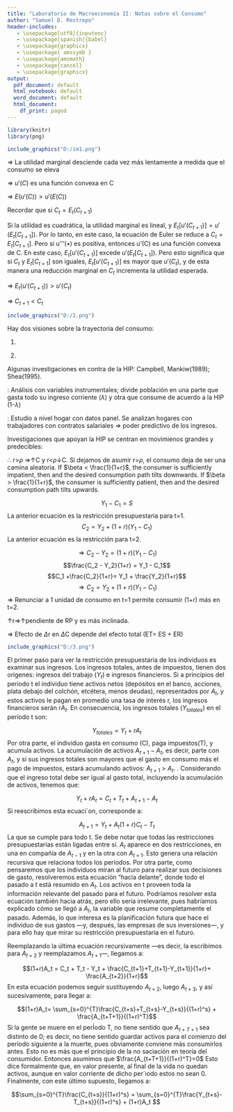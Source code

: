 ---
title: "Laboratorio de Macroeconomía II: Notas sobre el Consumo"
author: "Samuel D. Restrepo"
header-includes:
   - \usepackage[utf8]{inputenc}
   - \usepackage[spanish]{babel}
   - \usepackage{graphicx}
   - \usepackage{ amssymb }
   - \usepackage{amsmath}
   - \usepackage{cancel}
   - \usepackage{graphicx}
output:
  pdf_document: default
  html_notebook: default
  word_document: default
  html_document:
    df_print: paged
---

\maketitle

\tableofcontents
\listoffigures
\newpage
```{r, include=FALSE}
library(knitr)
library(png)
```

\section{Consumo}
\subsection{Consumo bajo certidumbre: Hipótesis del ingreso permanente}
\subsubsection{Supuestos}

\begin{itemize}
  \item T periodos. 
  \item Previsión perfecta.
  \item Función de utilidad:
  \begin{equation}
  U = \sum_{t=1}^{T} u(C_t)
  \end{equation}
  El parámetro $\beta$ es el factor de descuento subjetivo y mide la impaciencia del individuo por consumir. Si $\beta $ $\rightarrow 1$, la persona es muy paciente: ella valora el consumo futuro casi tanto como el consumo actual. i.e. ella no "descuenta" la utilidad del consumo en el futuro \textit{mucho} porque ella es indiferente entre consumir 'hoy' y 'mañana' (podemos expresar $\beta$ en términos de la \textit{tasa de descuento}: $\beta = \frac{1}{1+\rho}$). Para nuestros propósitos, asumimos que el factor de descuento es igual 1, además, asumimos que la función de utilidad del período sigue las preferencias neoclásicas tradicionales: $u(C_t)$ es estrictamente creciente, cóncava, y dos veces diferenciable con derivadas $ u'(\bullet)> 0,    u''(\bullet)<0$
  \item Restricción presupuestaria, asumiendo r=0 y $\rho$=0 (recordar que $\rho$=0 si y solo si $\beta$=1): 

 \begin{equation}
  \sum_{t=1}^{T} C_t \leq A_0 + \sum_{t=1}^{T} Y_t 
  \end{equation}
  \item $u'(\bullet)>0 \Rightarrow $ R.P se cumple con igualdad
\end{itemize}

\subsubsection{Problema del consumidor}

\begin{itemize}

\item Agente Resuelve:$$\mathcal{L} = \sum_{t=1}^{T} u(C_t) + \lambda (A_0 + \sum_{t=1}^{T} Y_t -  \sum_{t=1}^{T} C_t) $$
\item C.P.O.:
$$u'(C_t) = \lambda$$ $\lambda$ es constante $\forall t$ $$\Rightarrow u'(C_i)= u'(C_j)$$
$$\Rightarrow C_i= C_j ;$$ $C_1=C_2=...=C_T$
\item Sustituimos en la Restricción presupuestaria:
\begin{align*}
\sum_{t=1}^{T} C_t =& A_0 + \sum_{t=1}^{T} Y_t  \\
T C_t =& A_0 + \sum_{t=1}^{T} Y_t \\
C_t =& \frac{1}{T} (A_0 + \sum_{t=1}^{T} Y_t), \forall t \\
\end{align*}
$\Rightarrow$El individuo distribuye los recursos de los que dispondrá a lo largo de su vida en la misma cantidad para cada período.
\end{itemize}

\subsubsection{Implicaciones}

\textbf{Hipótesis del Ingreso Permanente}\footnote{Friedman(1957)}
\begin{itemize}
\item El consumo de un período se determina por el ingreso de toda su vida (ingreso permanente) y no por su ingreso corriente.

\item Por ejemplo, si tenemos una ganancia inesperada en t igual a Z:
\begin{itemize}
\item El ingreso corriente de t aumenta en Z
\item El ingreso permanente aumenta en sólo $\frac {Z}{T}$

$\Rightarrow$ Si T es lo suficientemente grande, el impacto de un mayor ingreso corriente en el consumo es pequeño. 
\end{itemize}
\item Aunque el comportamiento del ingreso no es importante para el consumo, sí lo es para el ahorro:
\begin{align*}
S_t =& Y_t - C_t \\
=& (Y_t - \frac{1}{T} \sum_{t=1}^{T} Y_t) - \frac{1}{T} A_0  \\
\end{align*}
Donde,
$$ Y_t - \frac{1}{T} \sum_{t=1}^{T} Y_t = Ingreso Corriente - Ingreso Permanente = Ingreso Transitorio$$
\begin{itemize}
\item $Y_t < \bar Y^P$ $\Rightarrow$ Ahorro es negativo(deuda)
\item $Y_t > \bar Y^P$ $\Rightarrow$ Ahorro es positivo
\end{itemize}

$\Rightarrow$ El agente utiliza el ahorro y la deuda para suavizar su consumo en el tiempo.
\item Distribución del ingreso entre consumo y ahorro se determina por las preferencias entre consumo presente y futuro ($\beta$) y por la información que se tenga sobre las expectativas del consumo futuro (r).
\item El ahorro se determina por la trayectoria del ingreso en el tiempo
\end{itemize}

\subsubsection{Aplicaciones Empíricas}

```{r  out.width = "110%", fig.cap="Algunas relaciones diferentes entre el ingreso corriente y el consumo", echo=FALSE}
include_graphics("D:/im1.png") 
```

\begin{itemize}
\item Keynes(1936): el consumo es determinado por el ingreso corriente disponible. El consumo agregado depende del ingreso agregado en una relación estable. A mayor ingreso, mayor proporción del ingreso ahorrado. Hay tres casos por considerar:

\begin{itemize}
\item A) Con datos de corte transversal se cumple el postulado de Keynes
\item B) En el tiempo y en términos agregados la relación es esencialmente proporcional
\item C) Al distinguir entre grupos sociales se encuentra la misma relación proporcional entre, por ejemplo, negros y blancos, pero con interceptos distintos.
\end{itemize}
\item Los tres casos anteriores (A, B y C) tienen explicación bajo la HIP.


\item Supongamos que $C=Y^P$, $Y=Y^P+Y^T$
$$Y^T=Y - Y^P$$ Lo anterior expresa las desviaciones del ingreso corriente con respecto al ingreso permanente
$$E(Y^T)=0$$
$$cov(Y^P, Y^T) = 0$$
\item Considerando la regresión:
\begin{align*}
C_i=& a+bY_i+u_i \\
\hat b=& \frac{cov(Y_i,C_i)}{var(Y_i)} = \frac{cov(Y^P_i+Y^T_i, Y^P_i)}{var(Y^P_i+Y^T_i)} \\
\hat b =& \frac{var(Y^P_i)}{var(Y^P_i)+var(Y^T_i)}= \frac{1}{1+ \frac{var(Y^T)}{var(Y^P)}} \\
\hat a=& \bar C - \hat b \bar Y = \bar Y^P - \hat b (\bar Y^P + \bar Y^T)
\end{align*}
Recordar que la media del ingreso transitorio es cero, entonces:
\begin{align*}
\hat a=& (1-\hat b)\bar Y^P 
\end{align*}
$\Rightarrow$ El determinante esencial de la pendiente de la función de consumo estimada, $\hat b$, es la variación relativa en el ingreso permanente y transitorio.

\item Un incremento en el ingreso corriente se asocia con un aumento en consumo sólo en la medida en que se refleja en un aumento en el ingreso permanente.

\item Cuando la variación del ingreso permanente es relativamente mayor a la del ingreso transitorio, casi todas las diferencias en el ingreso corriente se reflejan en el ingreso permanente; el consumo se incrementa casi 1 a 1 con el ingreso corriente.

$$\frac{var(Y^T)}{var(Y^P)}\rightarrow0$$
$$\Rightarrow \hat b \rightarrow 1$$
\item Cuando $var(Y^P)<var(Y^T)$, las variaciones del ingreso corriente poco se deben a variaciones del ingreso permanente, entonces el consumo incrementa poco ante incrementos en el ingreso corriente
\begin{itemize}
\item \textit{Corte transversal:} $\Delta Y$ reflejan factores como el desempleo o diferentes estados del ciclo vital $\Rightarrow \hat b$<1

\item \textit{Serie de tiempo:} Se reflejan factores de largo plazo con efecto permanente, aumento permanente de recursos $\Rightarrow \hat b$$\rightarrow$1, $\hat a\rightarrow$0.
\end{itemize}
\end{itemize}

\newpage

\subsection{Consumo con incertidumbre: Hipótesis de la caminata aleatoria}

\subsubsection{Supuestos}

\begin{itemize}
\item Incertidumbre con respecto a ingresos futuros
\item r=$\rho$=0
\item Función de utilidad instantánea cuadrática:
$$u(C_t)=C_t-\frac{a}{2}C^2_t$$
con $u'(C_t)=1-aC_t$, a>0
\item Restricción Presupuestaria
$$\sum_{t=1}^{T} E_1(C_t) = A_0 + \sum_{t=1}^{T} E_1(Y_t) $$

\end{itemize}
\subsubsection{Problema del consumidor}
\begin{itemize}
\item Ecuación de Euler:
$$1-aC_1=E_1(1-aC_t), \forall t=2,...,T$$
La ecuación anterior muestra que si el individuo está optimizando y  renuncia a utilidad marginal en t=1(lado izquierdo de la ecuación), entonces el agente consume el valor esperado de la utilidad marginal a la que renunció en t(lado derecho).

$$1-aC_1=E_1(1-aC_t)$$
$$\bcancel{1} - \bcancel{a}C_1 = \bcancel{1} - \bcancel{a}E_1(C_t) $$
\begin{equation}
C_1=E_1(C_t), \forall t=2,...,T
\end{equation}

\item Otra forma de resolver el problema:
$$\mathcal{L} = E_1 \Big [\sum_{t=1}^{T} (C_t - \frac{a}{2}C^2_t)\Big ] - \lambda E_1 \Big [\sum_{t=1}^{T} C_t -A_0 - \sum_{t=1}^{T} Y_t\Big ]  $$
C.P.O:

\begin{align*}
C^*_1: E_1[1-aC_1]-\lambda=& 0 \\
C^*_t: E_1[1-aC_t]-\lambda=& 0, \forall t=2,...,T\\
E_1[1-aC_1]=& E_1[1-aC_t]\\
\bcancel{1} - \bcancel{a}C_1 =& \bcancel{1} - \bcancel{a}E_1(C_t) \\
\end{align*}
\begin{equation}
C_1=E_1(C_t), \forall t=2,...,T
\end{equation}
\item Sustituimos en la Restricción Presupuestaria:
\begin{align*}
\sum_{t=1}^{T} E_1(C_t) =& A_0 + \sum_{t=1}^{T} E_1(Y_t) \\
\sum_{t=1}^{T} C_1 =& A_0 + \sum_{t=1}^{T} E_1(Y_t) \\
TC_1=& A_0 + \sum_{t=1}^{T} E_1(Y_t) \\
\end{align*}
\begin{equation}
C_1=\frac{1}{T}\Big (A_0 + \sum_{t=1}^{T} E_1(Y_t)  \Big)
\end{equation}
\item Una función de utilidad cuadrática implica que la utilidad marginal sea lineal en $C_t$

$$u'(C_t) lineal \Rightarrow u'''(\bullet)=0$$
\item Como supuesto, tomamos únicamente la parte de la función en que $u'(\bullet)>0 $, $u''(\bullet)<0$

\item $u'''(\bullet)$ es el ritmo de crecimiento de la utilidad marginal.

\item Todos los elementos anteriores implican que: 

\begin{align*}
u'(E[C_t])=& E[u'(C_t)] \\
u'(C_1)=& E[1-aC_t] \\
\bcancel{1} - \bcancel{a}C_1 =& \bcancel{1} - \bcancel{a}E_1(C_t) \\
C_1=& E_1(C_t), \forall t=2,...,T \\
\end{align*}
\end{itemize}

\subsubsection{Implicaciones}
\begin{itemize}
\item De (3) podemos concluir que el consumo de cada periodo es igual al consumo esperado de consumos futuros, para todos los periodos. O equivalentemente, el consumo en valor esperado en el período t es igual al consumo cierto del período 1.

Esto implica que:

$$C_t=E_{t-1}(C_t)+e_t$$
donde $e_t$ es una variable tal que $E_{t-1}(e_t)$

\item Si consideramos que $C_{t-1}=E_{t-1}(C_t)$
\begin{equation}
C_t= C_{t-1}+e_t \Rightarrow C_{t+1}=C_t+e_{t+1}
\end{equation}
Es decir, según Hall (1978), el consumo sigue una \textit{caminata aleatoria}. Esto quiere  decir que las variaciones en el cosumo son impredecibles. Sólo los cambios no anticipados en el ingreso pueden alterar el ingreso permanente y, por lo tanto, el consumo. En otras palabras, Dado que el valor esperado ha sido tomando en consideración toda la información disponible en t, el único origen de desviaciones
serán shocks inesperados al consumo.

\item La característica importante de este proceso (6) es que todos los shocks al consumo tienen efectos
permanentes; es decir, no se deshacen.

\item Además, teniendo en cuenta lo anterior (6), podemos señalar que el mejor predictor del consumo futuro es el consumo presente.

\item De (5) decimos que se cumple el \textit{equivalente cierto:} el agente consume la cantidad que consumiría si sus ingresos futuros fueran igual a sus medias con certeza, i.e.la incertidumbre sobre el ingreso futuro no impacta el consumo.

\item El consumidor se comparta como si en el periodo fuera dotado con el valor promedio del ingreso corriente.

\item Como conclusión importante recordar que un individuo que en ausencia de incertidumbre
tendría su consumo parejo (Sección anterior); bajo incertidumbre el cambio de consumo de período a período no es predecible por cuanto sólo cambia como resultado de las noticias que se reciben en cada período, y estos cambios son permanentes.

\item Podemos analizar qué determina los cambios en el consumo, $e_t$:

\begin{align*}
C_2=& \frac{1}{T-1}\Big (A_1+\sum_{t=2}^{T}E_2[Y_t]\Big) \\
A_1=& A_0-Y_1-C_1 \\
C_2=& \frac{1}{T-1}\Big (A_0 +Y_1 -C_1 + \sum_{t=2}^{T}E_2[Y_t] \Big ) \\
\end{align*}
Sumando y restando $\sum_{t=2}^{T}E_1[Y_t]$:

$$=\frac{1}{T-1}\Bigg (A_0 +Y_1 -C_1 + \sum_{t=2}^{T}E_1[Y_t]+ \Big (\sum_{t=2}^{T}E_2[Y_t] - \sum_{t=2}^{T}E_1[Y_t]\Big ) \Bigg )$$
Agregando $Y_1$ a la sumatoria de $E_1[\bullet]$:
$$=\frac{1}{T-1}\Bigg (A_0 -C_1 + \sum_{t=1}^{T}E_1[Y_t]+ \Big (\sum_{t=2}^{T}E_2[Y_t] - \sum_{t=2}^{T}E_1[Y_t]\Big ) \Bigg )$$
Recordar que $C_1=\frac{1}{T}\Big (A_0 + \sum_{t=1}^{T}E_1[Y_t] \Big )$
\begin{align*}
C_2=& \frac{1}{T-1}\Bigg (TC_1 -C_1 + \Big (\sum_{t=2}^{T}E_2[Y_t] - \sum_{t=2}^{T}E_1[Y_t] \Big ) \Bigg ) \\
C_2=& \frac{1}{T-1}\Bigg (C_1 (T-1) + \Big (\sum_{t=2}^{T}E_2[Y_t] - \sum_{t=2}^{T}E_1[Y_t] \Big ) \Bigg ) \\
=& C_1 + \frac{1}{T-1}\Bigg ( \sum_{t=2}^{T}E_2[Y_t] - \sum_{t=2}^{T}E_1[Y_t] \Bigg )= C_1 + e_2 \\
\end{align*}
Generalizando:
\begin{align*}
C_t =& C_{t-1} + \frac{1}{T-(t-1)} \Big (\sum_{i=t}^{T} E_t[Y_i] - \sum_{i=t}^{T} E_{t-1}[Y_i] \Big )= C_{t-1} + e_t 
\end{align*}
\item Los cambios en el consumo sólo pueden ser explicados por cambios en la estimación que el agente hace de sus recursos vitales divididos entre los periodos de vida restantes.
\end{itemize}

\subsubsection{¿Qué pasa si u'''>0?}

$\Rightarrow$ La utilidad marginal desciende cada vez más lentamente a medida que el consumo se eleva

$\Rightarrow$ $u'(C)$ es una función convexa en C 

$\Rightarrow$ $E (u'(C))>u'(E(C))$

Recordar que  si $C_t = E_t(C_{t+1})$

Si la utilidad es cuadrática, la utilidad marginal es lineal, y $E_t [u'(C_{t+1})] = u'(E_t [C_{t+1}])$. Por lo tanto, en este caso, la ecuación de Euler se reduce a $C_t = E_t[C_{t+1}]$. Pero si u'''($\bullet$) es positiva, entonces u'(C) es una función convexa de C. En este caso, $E_t[u'(C_{t+1})]$ excede $u'(E_t [C_{t+1}] )$. Pero esto significa que si $C_t$ y $E_t [C_{t+1}]$ son iguales, $E_t [u'(C_{t+1})]$ es mayor que $u'(C_t)$, y de esta manera una reducción marginal en $C_t$ incrementa la utilidad esperada.

$\Rightarrow$ $E_t (u'(C_{t+1}))>u'(C_t)$

$\Rightarrow$ $C_{t+1}<C_t$

\begin{itemize}
\item De esta manera, una reducción marginal en $C_t$ incrementa la utilidad esperada del individuo.

\item Por lo tanto, la combinación de u'''>0 e incertidumbre sobre los ingresos futuros reduce el consumo presente e incrementa el ahorro.

\item Esto es conocido como \textbf{ahorro precautorio}

\item Un agente racional que maximiza satisface la ecuación de Euler con igualdad. Por tanto, el individuo reducirá su consumo presente, dándole mayor utilidad en el futuro.




\textbf{Impacto de la incertidumbre con u'''>0 (Ejemplo)}

\item $\uparrow C_H$ $\Rightarrow$ u'(C) cae relativamente poco

\item Si además $\downarrow C_L$ $\Rightarrow$ se magnifica el aumento en la utilidad marginal

\item Por lo tanto, el incremento de la incertidumbre incrementa la utilidad marginal esperada.

\item De esta manera, el incremento de la incertidumbre incrementa el incentivo a ahorrar, disminuyendo el consumo presente.

\end{itemize}

```{r  out.width = "100%", fig.cap="Los efectos de una tercera derivada positiva de la función de utilidad sobre la utilidad marginal esperada del consumo", echo=FALSE}
include_graphics("D:/2.png") 

```
\newpage

\subsubsection{Aplicación empírica: Pruebas de la hipótesis de la caminata aleatoria}


Hay dos visiones sobre la trayectoria del consumo: 

  1. \textit{Exceso de sensibilidad del consumo:}

   \begin{itemize}
    \item Flavin (1981)
    \item Visión tradicional: Consumo responde a cambios esperados en el ingreso (ciclo económico).
      

   \end{itemize}

  2. \textit{Hipótesis de la caminata aleatoria:} 
    
\begin{itemize}
     \item Hall (1981)
     \item Extensión de la Hipótesis del Ingreso Permanente.
     \item Sólo cambios inesperados en el ingreso que sean de carácter permanente generan cambios en el consumo
    $\Rightarrow$ si el consumo cae, no se espera una recuperación.
  
  $\Rightarrow$ No se pueden predecir cambios en el consumo.
\end{itemize}
 
 Algunas investigaciones en contra de la HIP: Campbell, Mankiw(1989); Shea(1995).
 
 \textit{Campbell, Mankiw(1989)}: Análisis con variables instrumentales; divide población en una parte que gasta todo su ingreso corriente ($\lambda$) y otra que consume de acuerdo a la HIP (1-$\lambda$)
 
 \begin{itemize}
 \item A nivel agregado:
 $$C_t-C_{t-1}=\lambda(Y_t - Y_{t-1}) + (1-\lambda)e_t=\lambda Z_t + V_t$$
 
 Donde $e_t$ es el cambio en estimación del ingreso permanente y se espera que $\lambda=0$ para probar la HIP.
 
 $Z_t$ y $V_t$ están correlacionados $\Rightarrow$ sobreestimación.

 
 \item \textit{Resultado:} Consumo agregado aumenta aproximadamente 50 centavos ante un aumento de 1 dólar en Y ($\lambda$=0.42 usando 3 rezagos, $\lambda$=0.52 usando 5 rezagos)
 
 $\Rightarrow$ Consumo es predecible
 $\Rightarrow$ Se rechaza HIP.
 
  \end{itemize}
  
 
\textit{Shea (1995)}: Estudio a nivel hogar con datos panel. Se analizan hogares con trabajadores con contratos salariales $\Rightarrow$ poder predictivo de los ingresos.
 
\begin{itemize}
 \item Se rechaza la HIP
 \item Esto podría deberse a restricciones de liquidez
 $\Rightarrow$ Divisón en dos grupos:  con activos (se cumple HIP) y sin activos (No se cumple HIP)
 
 Resultado: El efecto de $\Delta$$Y_t$ esperado en cosumo es el mismo en ambos grupos $\Rightarrow$ Se rechaza la HIP
 
 \item Analizando sectores de bajos recursos con hogares con expectativas de ingresos decrecientes (HIP predice ahorro).
 \item Se encuentra que estos hogares tienen un efecto del ingreso de 2.24 sobre el consumo $\Rightarrow$ Se rechaza HIP
 
   
\end{itemize}
 Investigaciones que apoyan la HIP se centran en movimienos grandes y predecibles:
 
  \begin{itemize}
  \item Paxson(1993) y Browning, Collado(2001) analizan fluctuaciones estacionales de los ingresos laborales.
  
  \item Hsieh(2003) analiza los pagos anuales a los residentes de Alaska por regalías de petróleo.
   \end{itemize}

\newpage
\subsection{Tasa de interés y ahorro}

\begin{itemize}
\item Efecto de la tasa de interés en el consumo
Note que la tasa de interés es un precio relativo. En la restricción presupuestaria para dos bienes, cada bien está ponderado por su precio. En este caso 1/(1 + r) es el precio relativo del consumo en el período 2 en términos del bien del período 1 (en la restricción presupuestaria, $C_1$ aparece con un
precio unitario), lo que equivale a que 1 + r es el precio del consumo presente respecto del consumo futuro. Si 1/(1+r) baja, es decir, la tasa de interés sube, el presente se hace relativamente m´as caro que el futuro (trasladar una unidad de presente a futuro produce 1 + r en el futuro), y por tanto conviene trasladar consumo al futuro. Eso se hace ahorrando. Por eso se estima en general que un aumento en la tasa de interés incentiva el ahorro. Sin embargo, esta conclusión no es completa, pues es necesario considerar la presencia de efectos
ingreso. La evidencia emp´ırica ha concluido en general —aunque siempre hay quienes discrepan de esta evidencia— que los efectos de las tasas de interés sobre el ahorro son m´as bien débiles. En términos de la figura, un cambio en la tasa de inter´es corresponde a un cambio en la pendiente de la restricción presupuestaria. Cuando r sube, la restricción gira, aumentando su pendiente.
La restricci´on de presupuesto sigue pasando por el punto (Y1, Y2), pero se hace más empinada. Como se desprenderá de la figura, hay efectos sustitución e ingresos que hacen incierta una respuesta definitiva.

El efecto ingreso depende de si el individuo es deudor (S < 0) o ahorrador (S > 0), también llamado acreedor. Si un individuo no ahorra ni pide prestado —es decir, su óptimo se ubica en (Y1, Y2)—, solo opera el efecto sustitución, con lo cual un aumento en la tasa de interés lo lleva a ahorrar, desplazando ingreso hacia el futuro. Ahora bien, si el individuo es deudor, el efecto ingreso también lo lleva a
aumentar el ahorro (reducir deuda) cuando la tasa de interés sube. Piense en el caso extremo en que solo hay ingreso en el segundo per´ıodo; el hecho de que en el segundo per´ıodo deber´a pagar m´as intereses para un ingreso dado, lo lleva a reducir su endeudamiento en el período 1.

Si el individuo es ahorrador, el aumento en la tasa de inter´es tiene dos efectos contrapuestos. El efecto sustitución lo lleva a desplazar consumo al período 2, pero para que ocurra este desplazamiento el individuo podr´ıa ahorrar menos, ya que los retornos por el ahorro han aumentado
\item Supuestos: r,$\rho$ $\neq$0
\item Consumidor resuelve: 
\begin{align*}
\max_{Ct}E_0[U]=& E_0\Big[ \sum_{t=0}^{T} \beta^t u(C_t) \Big]\\
s.a: E_0 \Bigg[\sum_{t=0}^{T}\Big(\frac{1}{1+r}\Big)^t C_t \Bigg]=& E_0\Bigg[A_0+\sum_{t=0}^{T}\Big(\frac{1}{1+r}\Big)^t Y_t\Bigg]
\end{align*}

$\rightarrow$ Ecuación de Euler:
$$u'(C_t)=\beta(1+r)E_t[u'(C_{t+1})]$$
$\rightarrow$ Lagrangiano:
$$\mathcal{L} = E_0\Bigg[\sum_{t=0}^{T}\beta^t u(C_t)-\lambda\sum_{t=0}^{T}\Bigg(\Big(\frac{1}{1+r}\Big)^t (C_t-Y_t)-A_0\Bigg)\Bigg]$$

C.P.O:
\begin{align*}
C^*_t: \beta^t u'(C_t) - \lambda\Big(\frac{1}{1+r}\Big)^t =& 0 \\ 
C^*_{t+1}: \beta^{t+1} E_t [u'(C_{t+1})] - \lambda\Big(\frac{1}{1+r}\Big)^{t+1} =& 0\\
\frac{\bcancel{\beta^t} u'(C_t)}{\bcancel{\beta^{t+1}}E_t[u'(C_{t+1})]}=&  \frac{\bcancel{\lambda}\bcancel{\Big(\frac{1}{1+r}\Big)^t}}{\bcancel{\lambda}\bcancel{\Big(\frac{1}{1+r}\Big)^{t+1}}}\\
\frac{u'(C_t)}{\beta E_t[u'(C_{t+1})]}=& \frac{1}{\frac{1}{1+r}}\\
\frac{u'(C_t)}{\beta E_t[u'(C_{t+1})]}=& 1+r
\end{align*}
Tenemos tres casos:
\begin{align*}
1) \beta(1+r)=\frac{1+r}{1+\rho}=& 1 \\
\Rightarrow u'(C_t)=& E_t[u'(C_{t+1})]\\
\Rightarrow C_t=& E_t[C_{t+1}]\\
2) \beta(1+r)=\frac{1+r}{1+\rho}>& 1 \\
\Rightarrow u'(C_t)>& E_t[u'(C_{t+1})]\\
\Rightarrow C_t<& E_t[C_{t+1}]\\
3) \beta(1+r)=\frac{1+r}{1+\rho}<& 1 \\
\Rightarrow u'(C_t)<& E_t[u'(C_{t+1})]\\
\Rightarrow C_t>& E_t[C_{t+1}] 
\end{align*}
\end{itemize}

$\therefore$ r>$\rho$ $\Rightarrow$$\uparrow$C y r<$\rho$$\downarrow$C. Si dejamos de asumir r=$\rho$, el consumo deja de ser una camina aleatoria. If $\beta < \frac{1}{1+r}$, the consumer is sufficiently impatient, then and the
desired consumption path tilts downwards. If $\beta > \frac{1}{1+r}$, the consumer is sufficiently patient, then and the
desired consumption path tilts upwards.

\begin{itemize}

\item Caso específico: función de utilidad CRRA

$$u(C_t)=\frac{C_t^{1-\theta}}{1-\theta}$$
Donde $\theta$ es el coeficiente de aversión relativa al riesgo.

$$\Rightarrow u'(C_t) = C_t^{-\theta}$$
\item Con certidumbre, la ecuación de Euler:
$$C_t^{-\theta}=\beta(1+r)C_{t+1}^{-\theta}$$
$$\Big(\frac{C_{t+1}}{C_t}\Big)^\theta=\beta(1+r)$$
$$\frac{C_{t+1}}{C_t}=\Big[\beta(1+r)\Big]^{\frac{1}{\theta}}= \Big(\frac{1+r}{1+\rho}\Big)^{\frac{1}{\theta}} $$
\end{itemize}

\begin{itemize}
\item Variaciones en la tasa de interés llevan a variaciones en el componente predecible del consumo.
\item La evidencia muestra que esta respuesta es pequeña, lo que sugiere una elasticidad de sustitución intertemporal muy baja ($\theta$ alto).
\item En el caso de dos periodos: ($A_0=0$)
\end{itemize}

   $$Y_1 - C_1= S  $$ La anterior ecuación es la restricción presupuestaria para t=1.
   $$C_2= Y_2+(1+r)(Y_1- C_1)$$ La anterior ecuación es la restricción para t=2.
   
   $$\Rightarrow C_2 - Y_2 = (1+r)(Y_1-C_1)$$
   $$\frac{C_2 - Y_2}{1+r} = Y_1 - C_1$$
   $$C_1 +\frac{C_2}{1+r}= Y_1 + \frac{Y_2}{1+r}$$
   $$\Rightarrow C_2 = Y_2 + (1+r)(Y_1 - C_1)$$
   $\Rightarrow$ Renunciar a 1 unidad de consumo en t=1 permite consumir (1+r) más en t=2.
   
   $\uparrow$r$\Rightarrow$$\uparrow$pendiente de RP y es más inclinada.
   
   
\begin{itemize}

\item Analizando cambios en r:

Cuando $\Delta$r se producen dos efectos:

 \begin{itemize}
 \item \textit{Efecto sustitución}: Costo de oportunidad (mismo para todos los agentes).
 \item \textit{Efecto renta}: Cambio en riqueza (depende de si el agente es ahorrador, deudor o neutral)
 \end{itemize}
   
\end{itemize}

$\Rightarrow$ Efecto de $\Delta$r en $\Delta$C depende del efecto total (ET= ES + ER)

\subsubsection{Efecto del aumento en la tasa de interés para los distintos agentes}

\textit{Agente Neutral:}
\begin{itemize}
\item ER=0 y $\uparrow$r $\Rightarrow$ $\uparrow$S $\uparrow$C con $\downarrow$$C_1$ y $\uparrow$$C_2$ $\therefore$ Aumenta el ahorro.
\end{itemize}

\textit{Agente Ahorrador:}
\begin{itemize}
\item ER>0 y $\uparrow$r $\Rightarrow$ S>0 $\Rightarrow$ Tenemos dos casos, si  ER>ES $\Rightarrow$ $\downarrow$ S; por otra parte, si ER<ES $\Rightarrow$ $\uparrow$ S $\therefore$ ¡El efecto es ambiguo!.
\end{itemize}

\textit{Agente Deudor:}
\begin{itemize}
\item ER<0 y $\uparrow$r $\Rightarrow$ S<0 $\Rightarrow$  ER $\Rightarrow$  $\uparrow$ S y ES $\Rightarrow$  $\uparrow$ S $\therefore$ ¡Aumenta el ahorro!.
\end{itemize}

\begin{itemize}
\item Tanto para el caso de agentes neutros como para deudores, un aumento en la tasa de interés lleva a aumentos en el ahorro (y en el consumo en el tiempo)

\item Pero en el caso de un ahorrador el efecto total es ambiguo
\end{itemize}

```{r  out.width = "110%", fig.cap="La tasa de interés y las elecciones de consumo en el caso de dos períodos", echo=FALSE}
include_graphics("D:/3.png") 

```
\newpage
\subsection{Consumo y activos de riesgo}

\begin{itemize}
\item Derivado de un problema de maximización de utilidad:

\begin{equation}
u'(C_t)P_t^i = E_t\Big[\sum_{k=1}^{\infty}\beta^k u'(C_{t+k})D_{t+k}^i \Big]
\end{equation}
Donde $P_t^i$ y $D_{t+k}^i$ son el precio del activo i en t y el payoff del activo i en t+k.

\item Definiendo$R_{t+k}^i$ = 1 +$r_{t+k}^i$= $\frac{D_{t+k}^i}{P_t^i}$ y con T=1:

$$u'(C_t)= \beta E_t\Big[(1+r_{t+1}^i) u'(C_{t+1}) \Big], \forall i$$
$$\Rightarrow u'(C_t) = \beta \Big[E_t(1+r_{t+1}^i) E_t u'(C_{t+1}) + cov\big(1+r_{t+1}^i, u'(C_{t+1})\big)\Big], \forall i$$
\item Suponer u($C_t$)= $C_t$ - $\frac{a}{2}$ $C_t^2$
$$\Rightarrow u'(C_t)=1-aC_t$$
sustituyendo en $cov(\bullet)$:
\begin{equation}
u'(C_t)= \beta \Big[E_t(1+r_{t+1}^i)E_t\big(u'(C_{t+1})\big)-acov\big(1+r_{t+1}^i, C_{t+1}\big)\Big]
\end{equation}

\item El individuo no tiene en cuenta qué tan riesgoso es un activo (varianza) cuando decide si lo adquirirá.

\item Intuitivamente incrementar marginalmente la tenencia de un activo riesgoso, no incrementa la varianza en el consumo del agente.

\item Al evaluar un incremento marginal en la cantidad acumulada de un activo, el individuo sólo se fija en el rendimiento esperado del activo y su relación con el consumo.

\item Si la remuneración de un activo es alta cuando el consumo es bajo (u'($C_t$) es alta), comprar una unidad más de este activo eleva la utilidad esperada más que comprar una unidad del activo libre de riesgo.

\item A medida que el individuo invierte más en dicho activo, su consumo pasa a depender cada vez más de la renumeración de este

$\Rightarrow$ Para optimizar la composición del portafolio es crucial compensar los riegos.
\end{itemize}

\textit{Tenemos tres casos posibles}
\begin{itemize}
\item 1) $cov\big(1+r_{t+1}^i, u'(C_{t+1})\big)>0$: alto rendimiento cuando la utilidad marginal es alta (i.e cuando el consumo es bajo)

Ejemplo: Seguro o algún activo contingente.

\item 2) $cov\big(1+r_{t+1}^i, u'(C_{t+1})\big)<0$: alto rendimiento cuando la utilidad marginal es baja (i.e cuando el consumo es alto)

Ejemplo: activo riesgoso (acción) 'cuando el consumo le va bien, al activo le va bien'.

\item 3) $cov\big(1+r_{t+1}^i, u'(C_{t+1})\big)=0$: rendimiento y consumo no están correlacionados 

Ejemplo: activo libre de riesgo ($r_t$ estocástica)
\end{itemize}

\subsubsection{CAPM con consumo}

\begin{itemize}
\item Despejando para $E_t(1+r_{t+1}^i)$:

$$E_t(1+r_{t+1}^i)=\frac{1}{E_t(u'(C_{t+1}))}\Big[\frac{1}{\beta}u'(C_t)-cov\big(1+r_{t+1}^i, u'(C_{t+1})\big)\Big]$$

$\Rightarrow$ Rendimiento del activo depende negativamente de la relación del rendimiento con la utilidad marginal (i.e. positivamente con el consumo).

$\Rightarrow$ Activo con $cov(\bullet)>0$ (seguro) tiene un menor rendimiento esperado con respecto a un activo libre de riesgo.

$\Rightarrow$ Activo con $cov(\bullet)<0$ (acción) tiene un mayor rendimiento esperado con respecto a un activo libre de riesgo.

\item Especialmente con función CRRA:

$$P_t^i=E_t\Big[\sum_{k=1}^{\infty}\beta^k \frac{u'(C_{t+k})}{u'(C_t)}D_{t+k}^i\Big]$$
$\Rightarrow$ Precio de un activo es igual al valor esperado de su payoff descontado por el factor de descuento estocástico, i.e. la valoración de futuros payoffs.

\item Retomando el análisis de los rendimientos esperados según el activo y considerando un activo libre de riesgo:

$$1+ \bar r_{t+1}= \frac{1}{\beta} \frac {u'(C_t)}{E_t[u'(C_{t+1})]}$$
\item Restando los rendimientos de un activo riesgoso y uno libre de riesgo:

$$E_t[r^i_{t+1}] - \bar r_{t+1} = -\frac{cov(1+r^i_{t+1}, u'(C_{t+1}))}{E_t[u'(C_{t+1})]}$$
Donde la resta del lado izquiero de la ecuación anterior es la prima de riesgo.

$\Rightarrow$ Prima de riesgo es proporcional a la covarianza del rendimient con el consumo.

\end{itemize}

\subsubsection{Acertijo de la prima de riesgo}

\begin{itemize}
\item Suponer CRRA

$\Rightarrow$ Ecuación de Euler:

$$C_t^{-\theta}= \beta E_t\Big[(1+r_{t+1}^i)C_{t+1}^{-\theta}\Big]$$
$$\frac{1}{\beta}=E_t\Big[(1+r_{t+1})\bigg(\frac{C_{t+1}}{C_t}\bigg)^{-\theta}\Big]$$
\item Sustituyendo $g^c_{t+1}= \frac{C_{t+1}}{C_t} -1$ 

$$\frac{1}{\beta}=E_t\Big[(1+r_{t+1}^i \bigg(1+g^c_{t+1}\bigg)^{-\theta}\Big]$$
\end{itemize}
\newpage

\subsubsection{Anexo: Obteniendo la Restricción Presupuestaria para muchos períodos(Caso General)} 


El primer paso para ver la restricción presupuestaria de los individuos es
examinar sus ingresos. Los ingresos totales, antes de impuestos, tienen dos
orígenes: ingresos del trabajo ($Y_t$) e ingresos financieros. Si a principios del período t el individuo tiene activos netos (depósitos en el banco, acciones, plata debajo del colchón, etcétera, menos deudas), representados por $A_t$, y estos activos le pagan en promedio una tasa de interés r, los ingresos
financieros serán r$A_t$. En consecuencia, los ingresos totales ($Y_{totales}$) en el período t son:

$$Y_{totales} = Y_t+rA_t$$
Por otra parte, el individuo gasta en consumo (C), paga impuestos(T), y acumula activos. La acumulación de activos $A_{t+1} - A_t$, es decir, parte
con $A_t$, y si sus ingresos totales son mayores que el gasto en consumo más el pago de impuestos, estará acumulando activos: $A_{t+1}$ > $A_t$. \textit{La acumulación de activos es el ahorro del individuo}. Considerando que el ingreso total debe ser igual al gasto total, incluyendo la acumulación de activos, tenemos que:

$$Y_t + rA_t = C_t+ T_t + A_{t+1} -A_t$$
Si reescribimos esta ecuaci´on, corresponde a:

$$A_{t+1}= Y_t + A_t(1+r) C_t - T_t$$
La que se cumple para todo t. Se debe notar que todas las restricciones
presupuestarias están ligadas entre sí. $A_t$ aparece en dos restricciones, en una
en compañía de $A_{t-1}$ y en la otra con $A_{t+1}$. Esto genera una relación recursiva
que relaciona todos los períodos. Por otra parte, como pensaremos que los
individuos miran al futuro para realizar sus decisiones de gasto, resolveremos esta ecuación “hacia delante”, donde todo el pasado a t está resumido en
$A_t$. Los activos en t proveen toda la información relevante del pasado para el
futuro. Podríamos resolver esta ecuación también hacia atrás, pero ello sería
irrelevante, pues habríamos explicado cómo se llegó a $A_t$, la variable que resume completamente el pasado. Además, lo que interesa es la planificación futura que hace el individuo de sus gastos —y, después, las empresas de sus inversiones—, y para ello hay que mirar su restricción presupuestaria en el futuro.

Reemplazando la última ecuación recursivamente —es decir, la escribimos
para $A_{t+2}$ y reemplazamos $A_{t+1}$—, llegamos a:

$$(1+r)A_t = C_t + T_t - Y_t + \frac{C_{t+1}+T_{t+1}-Y_{t+1}}{1+r}+ \frac{A_{t+2}}{1+r}$$
En esta ecuación podemos seguir sustituyendo $A_{t+2}$, luego $A_{t+3}$, y así sucesivamente, para llegar a:

$$(1+r)A_t= \sum_{s=0}^{T}\frac{C_{t+s}+T_{t+s}-Y_{t+s}}{(1+r)^s} + \frac{A_{t+T+1}}{(1+r)^T}$$
Si la gente se muere en el perÍodo T, no tiene sentido que $A_{t+T+1}$ sea distinto de 0; es decir, no tiene sentido guardar activos para el comienzo del período siguiente a la muerte, pues obviamente conviene más consumirlos antes. Esto no es más que el principio de la no saciación en teoría del consumidor. Entonces asumimos que $\frac{A_{t+T+1}}{(1+r)^T}=0$ Esto dice formalmente que, en valor presente, al final de la vida no quedan activos, aunque en valor corriente de dicho
per´ıodo estos no sean 0. Finalmente, con este último supuesto, llegamos a:

$$\sum_{s=0}^{T}\frac{C_{t+s}}{(1+r)^s} =  \sum_{s=0}^{T}\frac{Y_{t+s}-T_{t+s}}{(1+r)^s} + (1+r)A_t $$
